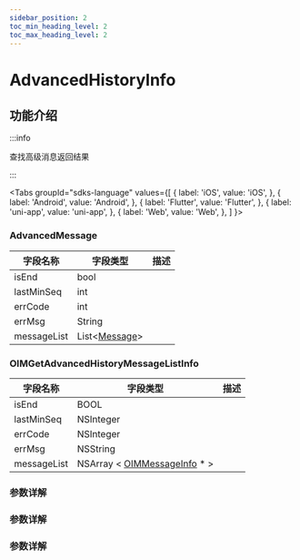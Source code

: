 ```yaml
---
sidebar_position: 2
toc_min_heading_level: 2
toc_max_heading_level: 2
---
```


# AdvancedHistoryInfo

## 功能介绍

:::info

查找高级消息返回结果

:::

<Tabs
groupId="sdks-language"
values={[
{ label: 'iOS', value: 'iOS', },
{ label: 'Android', value: 'Android', },
{ label: 'Flutter', value: 'Flutter', },
{ label: 'uni-app', value: 'uni-app', },
{ label: 'Web', value: 'Web', },
]
}>

<TabItem value="Flutter">

### AdvancedMessage

| 字段名称    | 字段类型                                                 | 描述 |
| ----------- | -------------------------------------------------------- | ---- |
| isEnd       | bool                                                     |      |
| lastMinSeq  | int                                                      |      |
| errCode     | int                                                      |      |
| errMsg      | String                                                   |      |
| messageList | List<[Message](docs/sdks/Class/Message/MessageInfo.mdx)> |      |

</TabItem>

<TabItem value="iOS">

### OIMGetAdvancedHistoryMessageListInfo

| 字段名称    | 字段类型                                                                 | 描述 |
| ----------- | ------------------------------------------------------------------------ | ---- |
| isEnd       | BOOL                                                                     |      |
| lastMinSeq  | NSInteger                                                                |      |
| errCode     | NSInteger                                                                |      |
| errMsg      | NSString                                                                 |      |
| messageList | NSArray < [OIMMessageInfo](docs/sdks/Class/Message/MessageInfo.mdx) \* > |      |

</TabItem>

<TabItem value="Android">

### 参数详解

</TabItem>

<TabItem value="Web">

### 参数详解

</TabItem>

<TabItem value="uni-app">

### 参数详解

</TabItem>

</Tabs>
